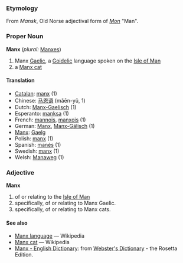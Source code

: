===Etymology===
From ''Mansk'', Old Norse adjectival form of ''[[Mon]]'' "Man".

===Proper Noun===
'''Manx''' (''plural:'' [[Manxes]])
# Manx [[Gaelic]], a [[Goidelic]] language spoken on the [[Isle of Man]]
# a [[w:Manx cat|Manx cat]]

==== Translation====
*[[Catalan]]: [[manx]] (1)
*Chinese: [[马恩语]] (mǎēn-yǔ, 1)
*Dutch: [[Manx-Gaelisch]] (1)
*Esperanto: [[manksa]] (1)
*French: [[mannois]], [[manxois]] (1)
*German: [[Manx]], [[Manx-Gälisch]] (1)
*[[Manx]]: [[Gaelg]]
*Polish: [[manx]] (1)
*Spanish: [[manés]] (1)
*Swedish: [[manx]] (1)
*Welsh: [[Manaweg]] (1)

===Adjective===
'''Manx'''
# of or relating to the [[Isle of Man]]
# specifically, of or relating to Manx Gaelic.
# specifically, of or relating to Manx cats.

==== See also ====
*[[w:Manx language|Manx language]] — Wikipedia
*[[w:Manx cat|Manx cat]] — Wikipedia
*[http://www.websters-online-dictionary.org/definition/Manx-english/ Manx - English Dictionary]: from [http://www.websters-online-dictionary.org/ Webster's Dictionary] - the Rosetta Edition.